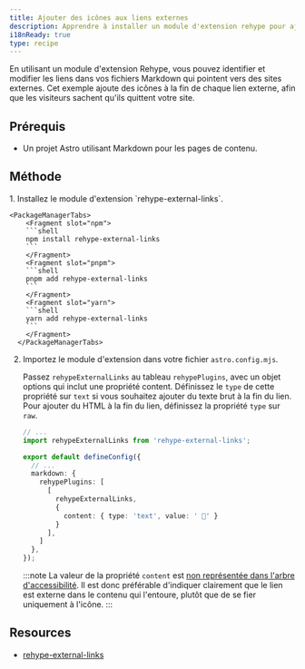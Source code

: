 ```yaml
---
title: Ajouter des icônes aux liens externes
description: Apprendre à installer un module d'extension rehype pour ajouter des icônes aux liens externes dans vos fichiers Markdown.
i18nReady: true
type: recipe
---
```


En utilisant un module d'extension Rehype, vous pouvez identifier et modifier les liens dans vos fichiers Markdown qui pointent vers des sites externes. Cet exemple ajoute des icônes à la fin de chaque lien externe, afin que les visiteurs sachent qu'ils quittent votre site.

## Prérequis

- Un projet Astro utilisant Markdown pour les pages de contenu.

## Méthode

<Steps>
1. Installez le module d'extension `rehype-external-links`.

    <PackageManagerTabs>
        <Fragment slot="npm">
        ```shell
        npm install rehype-external-links
        ```
        </Fragment>
        <Fragment slot="pnpm">
        ```shell
        pnpm add rehype-external-links
        ```
        </Fragment>
        <Fragment slot="yarn">
        ```shell
        yarn add rehype-external-links
        ```
        </Fragment>
      </PackageManagerTabs>

2. Importez le module d'extension dans votre fichier `astro.config.mjs`.

    Passez `rehypeExternalLinks` au tableau `rehypePlugins`, avec un objet options qui inclut une propriété content. Définissez le `type` de cette propriété sur `text` si vous souhaitez ajouter du texte brut à la fin du lien. Pour ajouter du HTML à la fin du lien, définissez la propriété `type` sur `raw`.
  
      ```ts
      // ...
      import rehypeExternalLinks from 'rehype-external-links';
  
      export default defineConfig({
        // ...
        markdown: {
          rehypePlugins: [
            [
              rehypeExternalLinks,
              {
                content: { type: 'text', value: ' 🔗' }
              }
            ],
          ]
        },
      });
      ```
  
      :::note
        La valeur de la propriété `content` est [non représentée dans l'arbre d'accessibilité](https://developer.mozilla.org/fr-FR/docs/Web/CSS/content#accessibilité). Il est donc préférable d'indiquer clairement que le lien est externe dans le contenu qui l'entoure, plutôt que de se fier uniquement à l'icône.
      :::
</Steps>


## Resources
- [rehype-external-links](https://www.npmjs.com/package/rehype-external-links)
